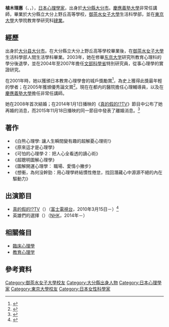 {{Infobox scientist|name=植木理惠|native_name=植木理恵 (うえき りえ)|birth_date=1975年（[[昭和|昭和]]50年）|birth_place={{Flagicon|JPN}} [[大分縣|大分縣]][[大分市|大分市]]|residence={{JPN}}|alma_mater=<!-- 母校 -->大分縣立大分上野丘高等學校 <br />[[御茶水女子大學|御茶水女子大學]]<br />[[東京大學|東京大學]]研究所教育心理科|fields=[[臨床心理學|臨床心理學]]<br />[[教育心理學|教育心理學]]|workplaces=<!-- 研究機關 -->[[慶應義塾大學|慶應義塾大學]]}}
'''植木理惠'''（{{lang-ja|植木 理恵}}、{{lang|ja|うえき りえ}}，{{bd|1975年}}），[[日本|日本]][[心理学家|心理學家]]，出身於[[大分县|大分縣]][[大分市|大分市]]。[[慶應義塾大學|慶應義塾大學]]非常任講師，畢業於大分縣立大分上野丘高等學校，[[御茶水女子大學|御茶水女子大學]]生活科學部，並在[[东京大学|東京大學]]大學院教育學研究科[[肄業|肄業]]。

== 經歷 ==
出身於[[大分县|大分县]][[大分市|大分市]]。在大分縣立大分上野丘高等學校畢業後，在[[御茶水女子大學|御茶水女子大學]]生活科學部人間生活學科畢業。2003年，她在修畢[[东京大学|东京大学]]研究所教育心理科的學分後退學，並在2004年至2007年擔任[[文部科學省|文部科學省]]特別研究員，從事心理學的實證研究。

在2001年時，她以獲頒日本教育心理學會的城戶獎勵賞<ref>{{Cite web|url=http://www.edupsych.jp/kido-award/|title=城戸奨励賞授賞論文|accessdate=2016-07-07|author=|date=|publisher=|archive-date=2016-06-21|archive-url=https://web.archive.org/web/20160621162652/http://www.edupsych.jp/kido-award|dead-url=no}}</ref>，為史上獲得此獎最年輕的學者；在2005年獲頒優秀論文賞<ref>{{Cite web|url=http://www.edupsych.jp/outstandingpaper-award/|title=優秀論文賞授賞論文|accessdate=2016-07-07|author=|date=|publisher=|archive-date=2016-06-21|archive-url=https://web.archive.org/web/20160621101003/http://www.edupsych.jp/outstandingpaper-award|dead-url=no}}</ref>。現在在都内的醫院擔任心理輔導員，以及在[[慶應義塾大學|慶應義塾大學]]擔任非常任講師。

她在2008年首次結婚；在2014年1月1日播映的《[[真的假的！？TV|真的假的!?TV]]》節目中公布了她再婚的消息，而2015年11月18日播映的同一節目中發表了離婚消息。<ref>{{Cite web|url=http://www.nikkansports.com/entertainment/news/1568217.html|title=日刊スポーツ 「ホンマでっか」心理学者の植木理恵さん離婚してた|accessdate=2016-07-07|author=|date=2015年11月19日|publisher=|archive-date=2016-06-12|archive-url=https://web.archive.org/web/20160612184828/http://www.nikkansports.com/entertainment/news/1568217.html|dead-url=no}}</ref>

== 著作 ==
* 《白熊心理學: 讓人生瞬間變有趣的超解憂心理術!》
* 《原來這才是心理學》
* 《可怕的心理學‧2︰把人心全看透的讀心術》
* 《超聰明圖解心理學》
*《圖解開運心理學： 職場、愛情小撇步》
*《想衝，為何没幹勁：用心理學終結慣性倦怠，找回潛藏心中源源不絕的內在驅動力》

== 出演節目 ==
* [[真的假的！？TV|真的假的!?TV]]（{{lang|ja|ホンマでっか!?TV}}）（[[富士電視台|富士電視台]]，2010年3月15日－）<ref>{{Cite web|url=http://www.fujitv.co.jp/honma-dekka/index.html|title=ホンマでっか!?TV|accessdate=2016-07-07|author=|date=|publisher=|archive-date=2016-06-30|archive-url=https://web.archive.org/web/20160630124323/http://www.fujitv.co.jp/honma-dekka/index.html|dead-url=no}}</ref>
* 英雄們的選擇（{{lang|ja|英雄たちの選択}}）（[[日本放送協會|NHK]]，2014年－）

== 相關條目 ==
* [[臨床心理學|臨床心理學]]
* [[教育心理学|教育心理学]]

== 參考資料 ==
{{Reflist}}

[[Category:御茶水女子大學校友|Category:御茶水女子大學校友]]
[[Category:大分縣出身人物|Category:大分縣出身人物]]
[[Category:日本心理學家|Category:日本心理學家]]
[[Category:東京大學校友|Category:東京大學校友]]
[[Category:日本女性科學家|Category:日本女性科學家]]